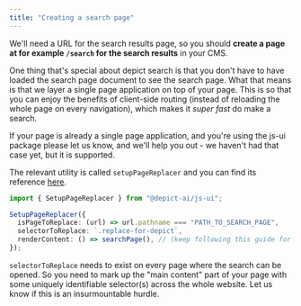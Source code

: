 ```yaml
---
title: "Creating a search page"
---
```


We'll need a URL for the search results page, so you should <b>create a page at for example `/search` for the search results</b> in your CMS.

One thing that's special about depict search is that you don't have to have loaded the search page document to see the search page. What that means is that we layer a single page application on top of your page. This is so that you can enjoy the benefits of client-side routing (instead of reloading the whole page on every navigation), which makes it <i>super fast</i> do make a search.

If your page is already a single page application, and you're using the js-ui package please let us know, and we'll help you out - we haven't had that case yet, but it is supported.

The relevant utility is called `setupPageReplacer` and you can find its reference [here](/reference/listings-search/js-ui#setuppagereplacer-function).

```ts
import { SetupPageReplacer } from "@depict-ai/js-ui";

SetupPageReplacer({
  isPageToReplace: (url) => url.pathname === "PATH_TO_SEARCH_PAGE",
  selectorToReplace: `.replace-for-depict`,
  renderContent: () => searchPage(), // (keep following this guide for knowing what to put here)
});
```

<Note>`selectorToReplace` needs to exist on every page where the search can be opened. So you need to mark up the "main content" part of your page with some uniquely identifiable selector(s) across the whole website. Let us know if this is an insurmountable hurdle.</Note>